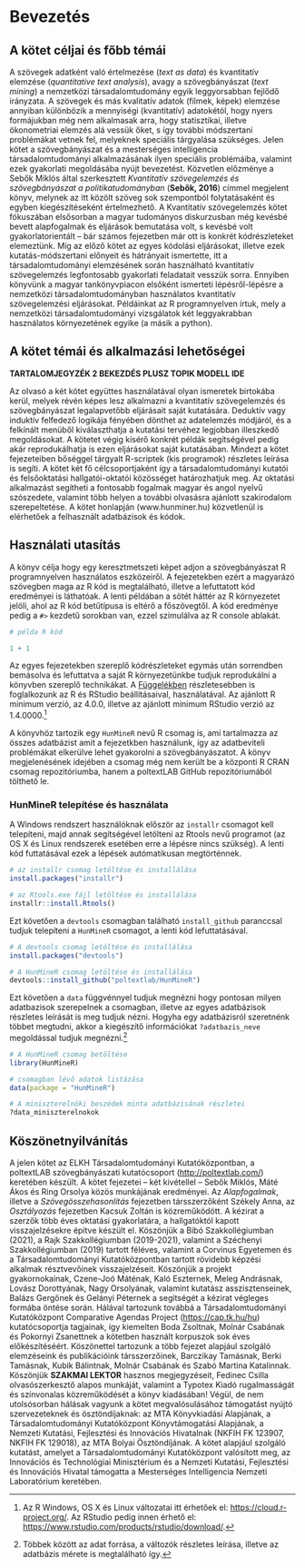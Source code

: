 # Bevezetés

## A kötet céljai és főbb témái

A szövegek adatként való értelmezése (*text as data*) és kvantitatív elemzése (*quantitative text analysis*), avagy a szövegbányászat (*text mining*) a nemzetközi társadalomtudomány egyik leggyorsabban fejlődő irányzata. A szövegek és más kvalitatív adatok (filmek, képek) elemzése annyiban különbözik a mennyiségi (kvantitatív) adatokétól, hogy nyers formájukban még nem alkalmasak arra, hogy statisztikai, illetve ökonometriai elemzés alá vessük őket, s így további módszertani problémákat vetnek fel, melyeknek speciális tárgyalása szükséges. Jelen kötet a szövegbányászat és a mesterséges intelligencia társadalomtudományi alkalmazásának ilyen speciális problémáiba, valamint ezek gyakorlati megoldásába nyújt bevezetést. Közvetlen előzménye a Sebők Miklós által szerkesztett *Kvantitatív szövegelemzés és szövegbányászat a politikatudományban* (**Sebők, 2016**) címmel megjelent könyv, melynek az itt közölt szöveg sok szempontból folytatásaként és egyben kiegészítéseként értelmezhető. A Kvantitatív szövegelemzés kötet fókuszában elsősorban a magyar tudományos diskurzusban még kevésbé bevett alapfogalmak és eljárások bemutatása volt, s kevésbé volt gyakorlatorientált -- bár számos fejezetben már ott is konkrét kódrészleteket elemeztünk. Míg az előző kötet az egyes kódolási eljárásokat, illetve ezek kutatás-módszertani előnyeit és hátrányait ismertette, itt a társadalomtudományi elemzésének során használható kvantitatív szövegelemzés legfontosabb gyakorlati feladatait vesszük sorra. Ennyiben könyvünk a magyar tankönyvpiacon elsőként ismerteti lépésről-lépésre a nemzetközi társadalomtudományban használatos kvantitatív szövegelemzési eljárásokat. Példáinkat az R programnyelven írtuk, mely a nemzetközi társadalomtudományi vizsgálatok két leggyakrabban használatos környezetének egyike (a másik a python).

## A kötet témái és alkalmazási lehetőségei

**TARTALOMJEGYZÉK 2 BEKEZDÉS PLUSZ TOPIK MODELL IDE**

Az olvasó a két kötet együttes használatával olyan ismeretek birtokába kerül, melyek révén képes lesz alkalmazni a kvantitatív szövegelemzés és szövegbányászat legalapvetőbb eljárásait saját kutatására. Deduktív vagy induktív felfedező logikája fényében dönthet az adatelemzés módjáról, és a felkínált menüből kiválaszthatja a kutatási tervéhez legjobban illeszkedő megoldásokat. A kötetet végig kísérő konkrét példák segítségével pedig akár reprodukálhatja is ezen eljárásokat saját kutatásában. Mindezt a kötet fejezeteiben bőséggel tárgyalt R-scriptek (kis programok) részletes leírása is segíti. A kötet két fő célcsoportjaként így a társadalomtudományi kutatói és felsőoktatási hallgatói-oktatói közösséget határozhatjuk meg. Az oktatási alkalmazást segítheti a fontosabb fogalmak magyar és angol nyelvű szószedete, valamint több helyen a további olvasásra ajánlott szakirodalom szerepeltetése. A kötet honlapján (www.hunminer.hu) közvetlenül is elérhetőek a felhasznált adatbázisok és kódok.

## Használati utasítás

A könyv célja hogy egy keresztmetszeti képet adjon a szövegbányászat R programnyelven használatos eszközeiről. A fejezetekben ezért a magyarázó szövegben maga az R kód is megtalálható, illetve a lefuttatott kód eredményei is láthatóak. A lenti példában a sötét háttér az R környezetet jelöli, ahol az R kód betűtípusa is eltérő a főszövegtől. A kód eredménye pedig a `#>` kezdetű sorokban van, ezzel szimulálva az R console ablakát.

```r
# példa R kód

1 + 1
```

Az egyes fejezetekben szereplő kódrészleteket egymás után sorrendben bemásolva és lefuttatva a saját R környezetünkbe tudjuk reprodukálni a könyvben szereplő technikákat. A [Függelékben](#fuggelek) részletesebben is foglalkozunk az R és RStudio beállításaival, használatával. Az ajánlott R minimum verzió, az 4.0.0, illetve az ajánlott minimum RStudio verzió az 1.4.0000.[^1]

[^1]: Az R Windows, OS X és Linux változatai itt érhetőek el: <https://cloud.r-project.org/>. Az RStudio pedig innen érhető el: <https://www.rstudio.com/products/rstudio/download/>.

A könyvhöz tartozik egy `HunMineR` nevű R csomag is, ami tartalmazza az összes adatbázist amit a fejezetkben használunk, így az adatbeviteli problémákat elkerülve lehet gyakorolni a szövegbányászatot. A könyv megjelenésének idejében a csomag még nem került be a központi R CRAN csomag repozitóriumba, hanem a poltextLAB GitHub repozitóriumából tölthető le.

### HunMineR telepítése és használata

A Windows rendszert használóknak először az `installr` csomagot kell telepíteni, majd annak segítségével letölteni az Rtools nevű programot (az OS X és Linux rendszerek esetében erre a lépésre nincs szükség). A lenti kód futtatásával ezek a lépések autómatikusan megtörténnek.

```r
# az installr csomag letöltése és installálása
install.packages("installr")

# az Rtools.exe fájl letöltése és installálása
installr::install.Rtools()
```

Ezt követően a `devtools` csomagban található `install_github` paranccsal tudjuk telepíteni a `HunMineR` csomagot, a lenti kód lefuttatásával.

```r
# A devtools csomag letöltése és installálása
install.packages("devtools")

# A HunMineR csomag letöltése és installálása
devtools::install_github("poltextlab/HunMineR")
```

Ezt követően a `data` függvénnyel tudjuk megnézni hogy pontosan milyen adatbazisok szerepelnek a csomagban, illetve az egyes adatbázisok részletes leírását is meg tudjuk nézni. Hogyha egy adatbázisról szeretnénk többet megtudni, akkor a kiegészítő információkat `?adatbazis_neve` megoldással tudjuk megnézni.[^2]

[^2]: Többek között az adat forrása, a változók részletes leírása, illetve az adatbázis mérete is megtalálható így.

```r
# A HunMineR csomag betöltése
library(HunMineR)

# csomagban lévő adatok listázása
data(package = "HunMineR")

# A miniszterelnöki beszédek minta adatbázisának részletei
?data_miniszterelnokok
```

## Köszönetnyilvánítás

A jelen kötet az ELKH Társadalomtudományi Kutatóközpontban, a poltextLAB szövegbányászati kutatócsoport (<http://poltextlab.com/>) keretében készült. A kötet fejezetei -- két kivétellel -- Sebők Miklós, Máté Ákos és Ring Orsolya közös munkájának eredményei. Az *Alapfogalmak*, illetve a *Szövegösszehasonlítás* fejezetben társszerzőként Székely Anna, az *Osztályozás* fejezetben Kacsuk Zoltán is közreműködött. A kézirat a szerzők több éves oktatási gyakorlatára, a hallgatóktól kapott visszajelzésekre építve készült el. Köszönjük a Bibó Szakkollégiumban (2021), a Rajk Szakkollégiumban (2019-2021), valamint a Széchenyi Szakkollégiumban (2019) tartott féléves, valamint a Corvinus Egyetemen és a Társadalomtudományi Kutatóközpontban tartott rövidebb képzési alkalmak résztvevőinek visszajelzéseit. Köszönjük a projekt gyakornokainak, Czene-Joó Máténak, Kaló Eszternek, Meleg Andrásnak, Lovász Dorottyának, Nagy Orsolyának, valamint kutatász asszisztenseinek, Balázs Gergőnek és Gelányi Péternek a segítségét a kézirat végleges formába öntése során. Hálával tartozunk továbbá a Társadalomtudományi Kutatóközpont Comparative Agendas Project (<https://cap.tk.hu/hu>) kutatócsoportja tagjainak, így kiemelten Boda Zsoltnak, Molnár Csabának és Pokornyi Zsanettnek a kötetben használt korpuszok sok éves előkészítéséért. Köszönettel tartozunk a több fejezet alapjául szolgáló elemzéseink és publikációink társszerzőinek, Barczikay Tamásnak, Berki Tamásnak, Kubik Bálintnak, Molnár Csabának és Szabó Martina Katalinnak. Köszönjük **SZAKMAI LEKTOR** hasznos megjegyzéseit, Fedinec Csilla olvasószerkesztő alapos munkáját, valamint a Typotex Kiadó rugalmasságát és színvonalas közreműködését a könyv kiadásában! Végül, de nem utolsósorban hálásak vagyunk a kötet megvalósulásához támogatást nyújtó szervezeteknek és ösztöndíjaknak: az MTA Könyvkiadási Alapjának, a Társadalomtudományi Kutatóközpont Könyvtámogatási Alapjának, a Nemzeti Kutatási, Fejlesztési és Innovációs Hivatalnak (NKFIH FK 123907, NKFIH FK 129018), az MTA Bolyai Ösztöndíjának.
A kötet alapjául szolgáló kutatást, amelyet a Társadalomtudományi Kutatóközpont valósított meg, az Innovációs és Technológiai Minisztérium és a Nemzeti Kutatási, Fejlesztési és Innovációs Hivatal támogatta a Mesterséges Intelligencia Nemzeti Laboratórium keretében.
